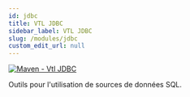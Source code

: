 ```yaml
---
id: jdbc
title: VTL JDBC
sidebar_label: VTL JDBC
slug: /modules/jdbc
custom_edit_url: null
---
```


[![Maven - Vtl JDBC](https://maven-badges.herokuapp.com/maven-central/fr.insee.trevas/vtl-jdbc/badge.svg)](https://maven-badges.herokuapp.com/maven-central/fr.insee.trevas/vtl-jdbc)

Outils pour l'utilisation de sources de données SQL.

